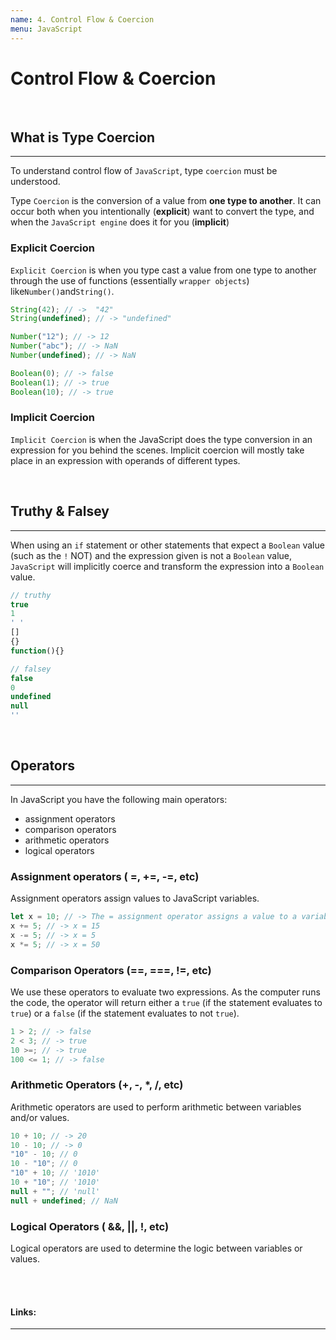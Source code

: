 ```yaml
---
name: 4. Control Flow & Coercion
menu: JavaScript
---
```


# Control Flow & Coercion

<br />

## What is Type Coercion

---

To understand control flow of `JavaScript`, type `coercion` must be understood.

Type `Coercion` is the conversion of a value from **one type to another**. It can occur both when you intentionally (**explicit**) want to convert the type, and when the `JavaScript engine` does it for you (**implicit**)

### Explicit Coercion

`Explicit Coercion` is when you type cast a value from one type to another through the use of functions (essentially `wrapper objects`) like`Number()`and`String()`.

```js
String(42); // ->  "42"
String(undefined); // -> "undefined"

Number("12"); // -> 12
Number("abc"); // -> NaN
Number(undefined); // -> NaN

Boolean(0); // -> false
Boolean(1); // -> true
Boolean(10); // -> true
```

### Implicit Coercion

`Implicit Coercion` is when the JavaScript does the type conversion in an expression for you behind the scenes. Implicit coercion will mostly take place in an expression with operands of different types.

<br />

## Truthy & Falsey

---

When using an `if` statement or other statements that expect a `Boolean` value (such as the `!` NOT) and the expression given is not a `Boolean` value, `JavaScript` will implicitly coerce and transform the expression into a `Boolean` value.

```js
// truthy
true
1
' '
[]
{}
function(){}

// falsey
false
0
undefined
null
''
```

<br />

## Operators

---

In JavaScript you have the following main operators:

- assignment operators
- comparison operators
- arithmetic operators
- logical operators

### Assignment operators ( =, +=, -=, etc)

Assignment operators assign values to JavaScript variables.

```js
let x = 10; // -> The = assignment operator assigns a value to a variable.
x += 5; // -> x = 15
x -= 5; // -> x = 5
x *= 5; // -> x = 50
```

### Comparison Operators (==, ===, !=, etc)

We use these operators to evaluate two expressions. As the computer runs the code, the operator will return either a `true` (if the statement evaluates to `true`) or a `false` (if the statement evaluates to not `true`).

```js
1 > 2; // -> false
2 < 3; // -> true
10 >=; // -> true
100 <= 1; // -> false
```

### Arithmetic Operators (+, -, \*, /, etc)

Arithmetic operators are used to perform arithmetic between variables and/or values.

```js
10 + 10; // -> 20
10 - 10; // -> 0
"10" - 10; // 0
10 - "10"; // 0
"10" + 10; // '1010'
10 + "10"; // '1010'
null + ""; // 'null'
null + undefined; // NaN
```

### Logical Operators ( &&, ||, !, etc)

Logical operators are used to determine the logic between variables or values.

<br />
<br />

#### Links:

---
